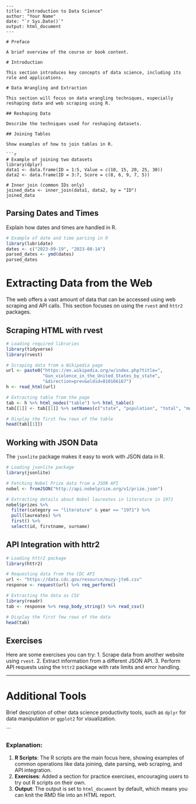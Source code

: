 
```rmd
---
title: "Introduction to Data Science"
author: "Your Name"
date: "`r Sys.Date()`"
output: html_document
---

# Preface

A brief overview of the course or book content.

# Introduction

This section introduces key concepts of data science, including its role and applications.

# Data Wrangling and Extraction

This section will focus on data wrangling techniques, especially reshaping data and web scraping using R.

## Reshaping Data

Describe the techniques used for reshaping datasets.

## Joining Tables

Show examples of how to join tables in R.

```r
# Example of joining two datasets
library(dplyr)
data1 <- data.frame(ID = 1:5, Value = c(10, 15, 20, 25, 30))
data2 <- data.frame(ID = 3:7, Score = c(8, 6, 9, 7, 5))

# Inner join (common IDs only)
joined_data <- inner_join(data1, data2, by = "ID")
joined_data
```

## Parsing Dates and Times

Explain how dates and times are handled in R.

```r
# Example of date and time parsing in R
library(lubridate)
dates <- c("2023-09-19", "2023-08-14")
parsed_dates <- ymd(dates)
parsed_dates
```

# Extracting Data from the Web

The web offers a vast amount of data that can be accessed using web scraping and API calls. This section focuses on using the `rvest` and `httr2` packages.

## Scraping HTML with rvest

```r
# Loading required libraries
library(tidyverse)
library(rvest)

# Scraping data from a Wikipedia page
url <- paste0("https://en.wikipedia.org/w/index.php?title=",
              "Gun_violence_in_the_United_States_by_state",
              "&direction=prev&oldid=810166167")
h <- read_html(url)

# Extracting table from the page
tab <- h %>% html_nodes("table") %>% html_table()
tab[[1]] <- tab[[1]] %>% setNames(c("state", "population", "total", "murder_rate"))

# Display the first few rows of the table
head(tab[[1]])
```

## Working with JSON Data

The `jsonlite` package makes it easy to work with JSON data in R.

```r
# Loading jsonlite package
library(jsonlite)

# Fetching Nobel Prize data from a JSON API
nobel <- fromJSON("http://api.nobelprize.org/v1/prize.json")

# Extracting details about Nobel laureates in literature in 1971
nobel$prizes %>% 
  filter(category == "literature" & year == "1971") %>%
  pull(laureates) %>%
  first() %>%
  select(id, firstname, surname)
```

## API Integration with httr2

```r
# Loading httr2 package
library(httr2)

# Requesting data from the CDC API
url <- "https://data.cdc.gov/resource/muzy-jte6.csv"
response <- request(url) %>% req_perform()

# Extracting the data as CSV
library(readr)
tab <- response %>% resp_body_string() %>% read_csv()

# Display the first few rows of the data
head(tab)
```

## Exercises

Here are some exercises you can try:
1. Scrape data from another website using `rvest`.
2. Extract information from a different JSON API.
3. Perform API requests using the `httr2` package with rate limits and error handling.

---

# Additional Tools

Brief description of other data science productivity tools, such as `dplyr` for data manipulation or `ggplot2` for visualization.

```

### Explanation:
1. **R Scripts**: The R scripts are the main focus here, showing examples of common operations like data joining, date parsing, web scraping, and API integration.
2. **Exercises**: Added a section for practice exercises, encouraging users to try out R scripts on their own.
3. **Output**: The output is set to `html_document` by default, which means you can knit the RMD file into an HTML report.

